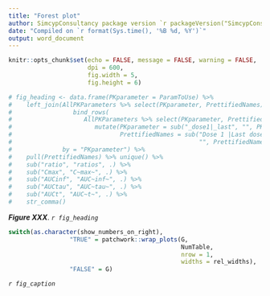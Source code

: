 ```yaml
---
title: "Forest plot"
author: SimcypConsultancy package version `r packageVersion("SimcypConsultancy")`; `r sessionInfo()[[1]]$version.string`
date: "Compiled on `r format(Sys.time(), '%B %d, %Y')`"
output: word_document
---
```


```r

knitr::opts_chunk$set(echo = FALSE, message = FALSE, warning = FALSE, 
                      dpi = 600, 
                      fig.width = 5, 
                      fig.height = 6)

```

```r

# fig_heading <- data.frame(PKparameter = ParamToUse) %>% 
#    left_join(AllPKParameters %>% select(PKparameter, PrettifiedNames) %>% 
#                 bind_rows(
#                    AllPKParameters %>% select(PKparameter, PrettifiedNames) %>% 
#                       mutate(PKparameter = sub("_dose1|_last", "", PKparameter), 
#                              PrettifiedNames = sub("Dose 1 |Last dose ", 
#                                                    "", PrettifiedNames))), 
#              by = "PKparameter") %>% 
#    pull(PrettifiedNames) %>% unique() %>%
#    sub("ratio", "ratios", .) %>% 
#    sub("Cmax", "C~max~", .) %>% 
#    sub("AUCinf", "AUC~inf~", .) %>% 
#    sub("AUCtau", "AUC~tau~", .) %>% 
#    sub("AUCt", "AUC~t~", .) %>% 
#    str_comma()

```


***Figure XXX***. *`r fig_heading`*

```r

switch(as.character(show_numbers_on_right), 
                 "TRUE" = patchwork::wrap_plots(G, 
                                                NumTable, 
                                                nrow = 1,
                                                widths = rel_widths),
                 "FALSE" = G)

```

*`r fig_caption`* 



